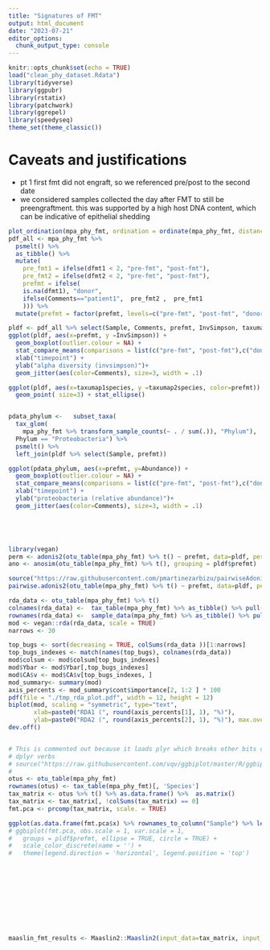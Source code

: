 ```yaml
---
title: "Signatures of FMT"
output: html_document
date: "2023-07-21"
editor_options: 
  chunk_output_type: console
---
```


```r
knitr::opts_chunk$set(echo = TRUE)
load("clean_phy_dataset.Rdata")
library(tidyverse)
library(ggpubr)
library(rstatix)
library(patchwork)
library(ggrepel)
library(speedyseq)
theme_set(theme_classic())

```


# Caveats and justifications
 - pt 1 first fmt did not engraft, so we referenced pre/post to the second date
 - we considered samples collected the day after FMT to still be preengraftment.  this was supported by a high host DNA content, which can be indicative of epithelial shedding 



```R
plot_ordination(mpa_phy_fmt, ordination = ordinate(mpa_phy_fmt, distance="bray",method = "PCoA"), type = "biplot")
pdf_all <- mpa_phy_fmt %>% 
  psmelt() %>% 
  as_tibble() %>% 
  mutate(
    pre_fmt1 = ifelse(dfmt1 < 2, "pre-fmt", "post-fmt"),
    pre_fmt2 = ifelse(dfmt2 < 2, "pre-fmt", "post-fmt"),
    prefmt = ifelse(
    is.na(dfmt1), "donor", 
    ifelse(Comments=="patient1",  pre_fmt2 ,  pre_fmt1
    ))) %>%
  mutate(prefmt = factor(prefmt, levels=c("pre-fmt", "post-fmt", "donor"), ordered = TRUE))

pldf <- pdf_all %>% select(Sample, Comments, prefmt, InvSimpson, taxumap1species ,  taxumap2species) %>% distinct()
ggplot(pldf, aes(x=prefmt, y =InvSimpson)) + 
  geom_boxplot(outlier.colour = NA) + 
  stat_compare_means(comparisons = list(c("pre-fmt", "post-fmt"),c("donor", "post-fmt"),c("pre-fmt", "donor") ))+ 
  xlab("timepoint") +
  ylab("alpha diversity (invsimpson)")+
  geom_jitter(aes(color=Comments), size=3, width = .1)

ggplot(pldf, aes(x=taxumap1species, y =taxumap2species, color=prefmt)) + 
  geom_point( size=3) + stat_ellipse()


pdata_phylum <-   subset_taxa(
  tax_glom(
    mpa_phy_fmt %>% transform_sample_counts(~ . / sum(.)), "Phylum"), 
  Phylum == "Proteobacteria") %>% 
  psmelt() %>% 
  left_join(pldf %>% select(Sample, prefmt))

ggplot(pdata_phylum, aes(x=prefmt, y=Abundance)) + 
  geom_boxplot(outlier.colour = NA) + 
  stat_compare_means(comparisons = list(c("pre-fmt", "post-fmt"),c("donor", "post-fmt"),c("pre-fmt", "donor") ))+ 
  xlab("timepoint") +
  ylab("proteobacteria (relative abundance)")+
  geom_jitter(aes(color=Comments), size=3, width = .1)
  




library(vegan)
perm <- adonis2(otu_table(mpa_phy_fmt) %>% t() ~ prefmt, data=pldf, permutations=99, method = "bray")
ano <- anosim(otu_table(mpa_phy_fmt) %>% t(), grouping = pldf$prefmt)

source("https://raw.githubusercontent.com/pmartinezarbizu/pairwiseAdonis/master/pairwiseAdonis/R/pairwise.adonis2.R")
pairwise.adonis2(otu_table(mpa_phy_fmt) %>% t() ~ prefmt, data=pldf, permutations=99, method = "bray")

rda_data <- otu_table(mpa_phy_fmt) %>% t()
colnames(rda_data) <-  tax_table(mpa_phy_fmt) %>% as_tibble() %>% pull(Species)
rownames(rda_data) <-  sample_data(mpa_phy_fmt) %>% as_tibble() %>% pull(label)
mod <- vegan::rda(rda_data, scale = TRUE)
narrows <- 30

top_bugs <- sort(decreasing = TRUE, colSums(rda_data ))[1:narrows]
top_bugs_indexes <- match(names(top_bugs), colnames(rda_data))
mod$colsum <- mod$colsum[top_bugs_indexes]
mod$Ybar <- mod$Ybar[,top_bugs_indexes]
mod$CA$v <- mod$CA$v[top_bugs_indexes, ]
mod_summary<- summary(mod)
axis_percents <- mod_summary$cont$importance[2, 1:2 ] * 100
pdf(file = "./tmp_rda_plot.pdf", width = 12, height = 12)
biplot(mod, scaling = "symmetric", type="text",
       xlab=paste0("RDA1 (", round(axis_percents[1], 1), "%)"), 
       ylab=paste0("RDA2 (", round(axis_percents[2], 1), "%)"), max.overlaps=Inf, labSize = 20) 
dev.off()


# This is commented out because it loads plyr which breaks other bits of code involving
# dplyr verbs
# source("https://raw.githubusercontent.com/vqv/ggbiplot/master/R/ggbiplot.r")
# 
otus <- otu_table(mpa_phy_fmt)
rownames(otus) <- tax_table(mpa_phy_fmt)[, 'Species']
tax_matrix <- otus %>% t() %>% as.data.frame() %>%  as.matrix()
tax_matrix <- tax_matrix[, !colSums(tax_matrix) == 0]
fmt.pca <- prcomp(tax_matrix, scale. = TRUE)

ggplot(as.data.frame(fmt.pca$x) %>% rownames_to_column("Sample") %>% left_join(pldf), aes(x=PC1, y=PC2, color=prefmt)) + geom_point() + stat_ellipse()
# ggbiplot(fmt.pca, obs.scale = 1, var.scale = 1,
#   groups = pldf$prefmt, ellipse = TRUE, circle = TRUE) +
#   scale_color_discrete(name = '') +
#   theme(legend.direction = 'horizontal', legend.position = 'top')











maaslin_fmt_results <- Maaslin2::Maaslin2(input_data=tax_matrix, input_metadata=pldf %>% mutate(prefmt=factor(prefmt, ordered = FALSE)) %>% column_to_rownames("Sample"), min_abundance = 0, min_prevalence = 0, reference="prefmt,donor", fixed_effects = "prefmt","pre-fmt-maaslin-associations_ref_donor")



```